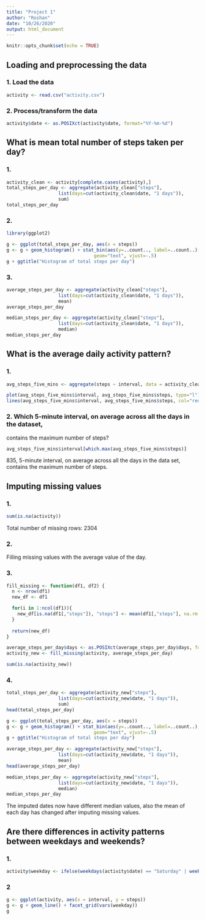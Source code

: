 ```yaml
---
title: "Project 1"
author: "Roshan"
date: "10/26/2020"
output: html_document
---
```


```r
knitr::opts_chunk$set(echo = TRUE)
```

## Loading and preprocessing the data

### 1. Load the data
```r
activity <- read.csv("activity.csv")
```

### 2. Process/transform the data
```r
activity$date <- as.POSIXct(activity$date, format="%Y-%m-%d")
```


## What is mean total number of steps taken per day?

### 1. 
```r
activity_clean <- activity[complete.cases(activity),]
total_steps_per_day <- aggregate(activity_clean["steps"], 
                   list(days=cut(activity_clean$date, "1 days")),
                   sum)
total_steps_per_day
```

### 2. 
```r
library(ggplot2)

g <- ggplot(total_steps_per_day, aes(x = steps))
g <- g + geom_histogram() + stat_bin(aes(y=..count.., label=..count..), 
                                geom="text", vjust=-.5)
g + ggtitle("Histogram of total steps per day")
```

### 3. 

```r
average_steps_per_day <- aggregate(activity_clean["steps"], 
                   list(days=cut(activity_clean$date, "1 days")),
                   mean)
average_steps_per_day
```

```r
median_steps_per_day <- aggregate(activity_clean["steps"], 
                   list(days=cut(activity_clean$date, "1 days")),
                   median)
median_steps_per_day
```

## What is the average daily activity pattern?

### 1. 

```r
avg_steps_five_mins <- aggregate(steps ~ interval, data = activity_clean, mean)

plot(avg_steps_five_mins$interval, avg_steps_five_mins$steps, type="l")
lines(avg_steps_five_mins$interval, avg_steps_five_mins$steps, col="red")
```

### 2. Which 5-minute interval, on average across all the days in the dataset, 
contains the maximum number of steps?

```r
avg_steps_five_mins$interval[which.max(avg_steps_five_mins$steps)]
```

835, 5-minute interval, on average across all the days in the 
data set, contains the maximum number of steps.

## Imputing missing values

### 1.

```r
sum(is.na(activity))
```

Total number of missing rows: 2304

### 2. 

Filling missing values with the average value of the day.

### 3.

```r
fill_missing <- function(df1, df2) {
  n <- nrow(df1) 
  new_df <- df1

  for(i in 1:ncol(df1)){
    new_df[is.na(df1[,"steps"]), "steps"] <- mean(df1[,"steps"], na.rm = TRUE)
  }
  
  return(new_df)
}

average_steps_per_day$days <- as.POSIXct(average_steps_per_day$days, format="%Y-%m-%d")
activity_new <- fill_missing(activity, average_steps_per_day)

sum(is.na(activity_new))
```

### 4. 

```r
total_steps_per_day <- aggregate(activity_new["steps"], 
                   list(days=cut(activity_new$date, "1 days")),
                   sum)
head(total_steps_per_day)
```

```r
g <- ggplot(total_steps_per_day, aes(x = steps))
g <- g + geom_histogram() + stat_bin(aes(y=..count.., label=..count..), 
                                geom="text", vjust=-.5)
g + ggtitle("Histogram of total steps per day")
```

```r
average_steps_per_day <- aggregate(activity_new["steps"], 
                   list(days=cut(activity_new$date, "1 days")),
                   mean)
head(average_steps_per_day)
```

```r
median_steps_per_day <- aggregate(activity_new["steps"], 
                   list(days=cut(activity_new$date, "1 days")),
                   median)
median_steps_per_day
```

The imputed dates now have different median values, also the mean
of each day has changed after imputing missing values.

## Are there differences in activity patterns between weekdays and weekends?


### 1.

```r
activity$weekday <- ifelse(weekdays(activity$date) == "Saturday" | weekdays(activity$date) == "Sunday", "Weekend", "Weekday")
```


### 2

```r
g <- ggplot(activity, aes(x = interval, y = steps))
g <- g + geom_line() + facet_grid(vars(weekday))
g
```


